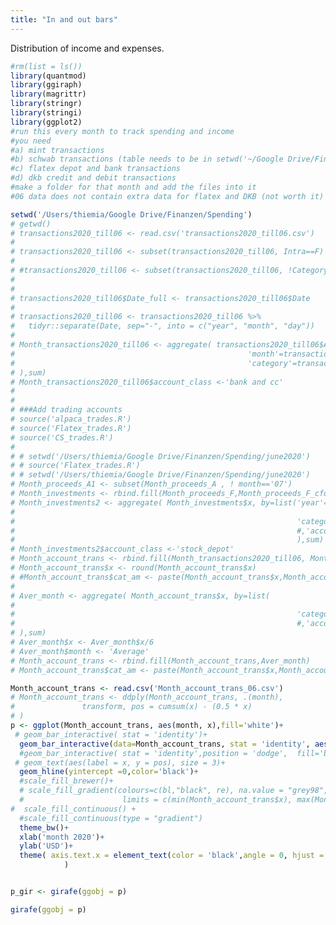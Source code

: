 ```yaml
---
title: "In and out bars"
---
```


Distribution of income and expenses.

```r
#rm(list = ls())
library(quantmod)
library(ggiraph)
library(magrittr)
library(stringr)
library(stringi)
library(ggplot2)
#run this every month to track spending and income
#you need 
#a) mint transactions
#b) schwab transactions (table needs to be in setwd('~/Google Drive/Finanzen/monthly trades')  )
#c) flatex depot and bank transactions
#d) dkb credit and debit transactions
#make a folder for that month and add the files into it
#06 data does not contain extra data for flatex and DKB (not worth it)

setwd('/Users/thiemia/Google Drive/Finanzen/Spending')
# getwd()
# transactions2020_till06 <- read.csv('transactions2020_till06.csv')
# 
# transactions2020_till06 <- subset(transactions2020_till06, Intra==F)
# 
# #transactions2020_till06 <- subset(transactions2020_till06, !Category2=='intra')
# 
# 
# transactions2020_till06$Date_full <- transactions2020_till06$Date
# 
# transactions2020_till06 <- transactions2020_till06 %>%
#   tidyr::separate(Date, sep="-", into = c("year", "month", "day"))
# 
# Month_transactions2020_till06 <- aggregate( transactions2020_till06$Amount2, by=list('year'=transactions2020_till06$year,
#                                                    'month'=transactions2020_till06$month,
#                                                    'category'=transactions2020_till06$Category5
# ),sum)
# Month_transactions2020_till06$account_class <-'bank and cc'
# 
# 
# ###Add trading accounts
# source('alpaca_trades.R')
# source('Flatex_trades.R')
# source('CS_trades.R')
# 
# # setwd('/Users/thiemia/Google Drive/Finanzen/Spending/june2020')
# # source('Flatex_trades.R')
# # setwd('/Users/thiemia/Google Drive/Finanzen/Spending/june2020')
# Month_proceeds_A1 <- subset(Month_proceeds_A , ! month=='07')
# Month_investments <- rbind.fill(Month_proceeds_F,Month_proceeds_F_cfd,Month_proceeds_CS,Month_proceeds_A1)
# Month_investments2 <- aggregate( Month_investments$x, by=list('year'=Month_investments$year,
#                                                                        'month'=Month_investments$month,
#                                                               'category'= Month_investments$category
#                                                               #,'account_class'=Month_investments$account_class  
#                                                               ),sum)
# Month_investments2$account_class <-'stock_depot'
# Month_account_trans <- rbind.fill(Month_transactions2020_till06, Month_investments2)
# Month_account_trans$x <- round(Month_account_trans$x)
# #Month_account_trans$cat_am <- paste(Month_account_trans$x,Month_account_trans$category,sep = '_')
# 
# Aver_month <- aggregate( Month_account_trans$x, by=list(
#                                                               
#                                                               'category'= Month_account_trans$category
#                                                               #,'account_class'=Month_investments$account_class  
# ),sum)
# Aver_month$x <- Aver_month$x/6
# Aver_month$month <- 'Average'
# Month_account_trans <- rbind.fill(Month_account_trans,Aver_month)
# Month_account_trans$cat_am <- paste(Month_account_trans$x,Month_account_trans$category,sep = '_')

Month_account_trans <- read.csv('Month_account_trans_06.csv')
# Month_account_trans <- ddply(Month_account_trans, .(month), 
#               transform, pos = cumsum(x) - (0.5 * x)
# )
p <- ggplot(Month_account_trans, aes(month, x),fill='white')+
 # geom_bar_interactive( stat = 'identity')+ 
  geom_bar_interactive(data=Month_account_trans, stat = 'identity', aes( tooltip=cat_am, data_id=category),fill='white',color='black')+ 
  #geom_bar_interactive( stat = 'identity',position = 'dodge',  fill='black')+ 
 # geom_text(aes(label = x, y = pos), size = 3)+
  geom_hline(yintercept =0,color='black')+
  #scale_fill_brewer()+
  # scale_fill_gradient(colours=c(bl,"black", re), na.value = "grey98",
  #                      limits = c(min(Month_account_trans$x), max(Month_account_trans$x))) +
#  scale_fill_continuous() +
  #scale_fill_continuous(type = "gradient")
  theme_bw()+
  xlab('month 2020')+
  ylab('USD')+
  theme( axis.text.x = element_text(color = 'black',angle = 0, hjust = 0.5, vjust = 1),legend.title = element_blank()
            )


p_gir <- girafe(ggobj = p)
```



```r
girafe(ggobj = p)
```

